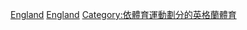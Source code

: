 {{Commonscat|Badminton in England}}

[[Category:各國羽毛球|England]]
[[Category:歐洲羽毛球|England]]
[[Category:依體育運動劃分的英格蘭體育|Category:依體育運動劃分的英格蘭體育]]